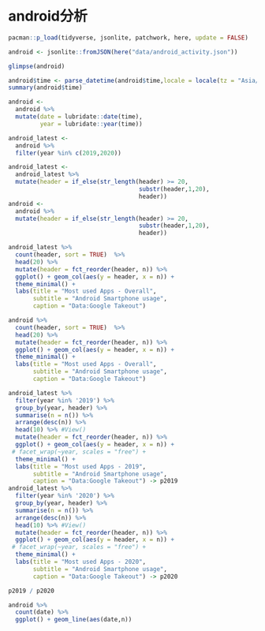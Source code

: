 # android分析

```r
pacman::p_load(tidyverse, jsonlite, patchwork, here, update = FALSE)
```

```r
android <- jsonlite::fromJSON(here("data/android_activity.json"))
```

```r
glimpse(android)
```

```r
android$time <- parse_datetime(android$time,locale = locale(tz = "Asia/Calcutta"))
summary(android$time)

```

```r
android <-
  android %>% 
  mutate(date = lubridate::date(time),
         year = lubridate::year(time))
```

```r
android_latest <- 
  android %>% 
  filter(year %in% c(2019,2020))
```

```r
android_latest <-
  android_latest %>% 
  mutate(header = if_else(str_length(header) >= 20,
                                     substr(header,1,20),
                                     header))
android <-
  android %>% 
  mutate(header = if_else(str_length(header) >= 20,
                                     substr(header,1,20),
                                     header))

```


```r
android_latest %>% 
  count(header, sort = TRUE)  %>% 
  head(20) %>% 
  mutate(header = fct_reorder(header, n)) %>% 
  ggplot() + geom_col(aes(y = header, x = n)) +
  theme_minimal() +
  labs(title = "Most used Apps - Overall",
       subtitle = "Android Smartphone usage",
       caption = "Data:Google Takeout")
```


```r
android %>% 
  count(header, sort = TRUE)  %>% 
  head(20) %>% 
  mutate(header = fct_reorder(header, n)) %>% 
  ggplot() + geom_col(aes(y = header, x = n)) +
  theme_minimal() +
  labs(title = "Most used Apps - Overall",
       subtitle = "Android Smartphone usage",
       caption = "Data:Google Takeout")

```

```r
android_latest %>% 
  filter(year %in% '2019') %>% 
  group_by(year, header) %>% 
  summarise(n = n()) %>% 
  arrange(desc(n)) %>% 
  head(10) %>% #View()
  mutate(header = fct_reorder(header, n)) %>% 
  ggplot() + geom_col(aes(y = header, x = n)) +
 # facet_wrap(~year, scales = "free") +
  theme_minimal() +
  labs(title = "Most used Apps - 2019",
       subtitle = "Android Smartphone usage",
       caption = "Data:Google Takeout") -> p2019
android_latest %>% 
  filter(year %in% '2020') %>% 
  group_by(year, header) %>% 
  summarise(n = n()) %>% 
  arrange(desc(n)) %>% 
  head(10) %>% #View()
  mutate(header = fct_reorder(header, n)) %>% 
  ggplot() + geom_col(aes(y = header, x = n)) +
 # facet_wrap(~year, scales = "free") +
  theme_minimal() +
  labs(title = "Most used Apps - 2020",
       subtitle = "Android Smartphone usage",
       caption = "Data:Google Takeout") -> p2020

p2019 / p2020
```

```r
android %>%
  count(date) %>% 
  ggplot() + geom_line(aes(date,n))
```

